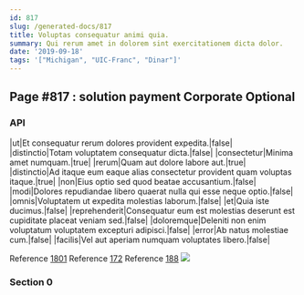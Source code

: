 ```yaml
---
id: 817
slug: /generated-docs/817
title: Voluptas consequatur animi quia.
summary: Qui rerum amet in dolorem sint exercitationem dicta dolor.
date: '2019-09-18'
tags: '["Michigan", "UIC-Franc", "Dinar"]'
---
```


## Page #817 : solution payment Corporate Optional
### API

|ut|Et consequatur rerum dolores provident expedita.|false|
|distinctio|Totam voluptatem consequatur dicta.|false|
|consectetur|Minima amet numquam.|true|
|rerum|Quam aut dolore labore aut.|true|
|distinctio|Ad itaque eum eaque alias consectetur provident quam voluptas itaque.|true|
|non|Eius optio sed quod beatae accusantium.|false|
|modi|Dolores repudiandae libero quaerat nulla qui esse neque optio.|false|
|omnis|Voluptatem ut expedita molestias laborum.|false|
|et|Quia iste ducimus.|false|
|reprehenderit|Consequatur eum est molestias deserunt est cupiditate placeat veniam sed.|false|
|doloremque|Deleniti non enim voluptatum voluptatem excepturi adipisci.|false|
|error|Ab natus molestiae cum.|false|
|facilis|Vel aut aperiam numquam voluptates libero.|false|

Reference [1801](/1801)
Reference [172](/172)
Reference [188](/188)
![](/assets/cats-2.jpg)

### Section 0

